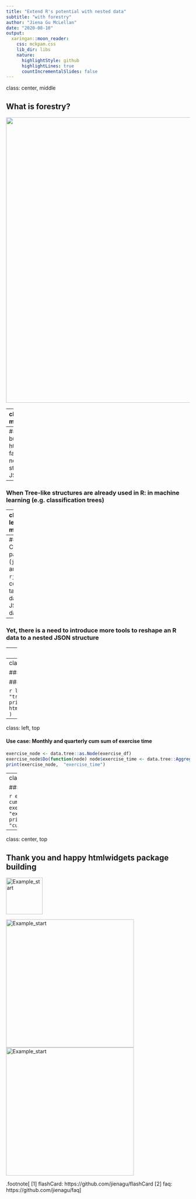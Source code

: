 ```yaml
---
title: "Extend R's potential with nested data"
subtitle: "with forestry"
author: "Jiena Gu McLellan"
date: "2020-08-10"
output:
  xaringan::moon_reader:
    css: mckpam.css
    lib_dir: libs
    nature:
      highlightStyle: github
      highlightLines: true
      countIncrementalSlides: false
---
```

class: center, middle

## What is forestry?

<img src="www/forestry_intro.png"  width="780px"/>

---
class: left, middle


```r
options(htmltools.dir.version = FALSE)
```
## Why nested (hierarchical) data?
<img src="www/forestry_hex2.png"  width="180px" align="right"/>

.footnote[
[1] Jiena McLellan (2020). forestry: Reshape Data Tree. R package version 0.1.0.
  https://CRAN.R-project.org/package=forestry
]

--
### When building htmlwidgets, facing nested structure JSON

--
### When Tree-like structures are already used in R: in machine learning (e.g. classification trees)

---
class: left, middle

## Unlock R's potential with nested data
<img src="www/forestry_hex2.png"  width="180px" align="right"/>

.footnote[
[1] Jiena McLellan (2020). forestry: Reshape Data Tree. R package version 0.1.0.
  https://CRAN.R-project.org/package=forestry
]

--
### Current R packages (`jsonlite` and `rjson`) to convert a tabular R data to a JSNO data

--
### Yet, there is a need to introduce more tools to reshape an R data to a nested JSON structure


---
class: center, middle

# Get Started

<img src="www/started.jpeg" alt="Example_start" width="450" height="500">

---
class:  left, top

### Use Case:

#### Create an JSON array from tree

```r
library(forestry)
new_node <- create_nodes(tree_name = "tree1", 
                         add_children_count = 3, 
                         class = c("A", "B", "C") )
print(new_node, "class")
library(htmlwidgets)
htmlwidgets:::toJSON(forestry::pre_get_array(as.list(new_node)) )
```

---
class: left, top

#### Use case: Monthly and quarterly cum sum of exercise time

```r
exercise_node <- data.tree::as.Node(exercise_df)
exercise_node$Do(function(node) node$exercise_time <- data.tree::Aggregate(node, attribute = "exercise_time", aggFun = sum), traversal = "post-order")
print(exercise_node,  "exercise_time")
```

---
class:  left, top

#### Continued Use Case:

```r
exercise_node_test <- cumsum_across_level(input_node = exercise_node, attri_name = "exercise_time", level_num = "All")
print(exercise_node_test,"exercise_time", "cumsum_number", "level")
```

---
class:  center, top

## Thank you and happy htmlwidgets package building

<img src="www/htmlwidgets.png" alt="Example_start" height="100">

<img src="www/flashCard.gif" alt="Example_start" width="350">
<img src="www/faq_gif.gif" alt="Example_start" width="350">


.footnote[
[1] flashCard: https://github.com/jienagu/flashCard
[2] faq: https://github.com/jienagu/faq
]


